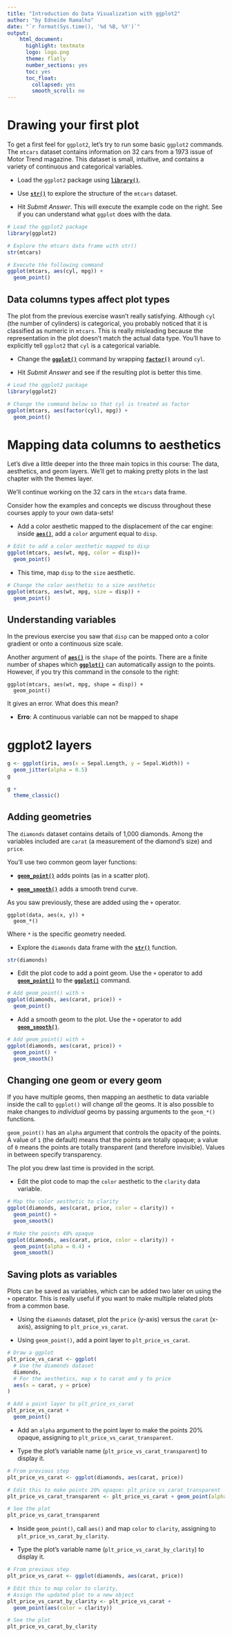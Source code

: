 ```yaml
---
title: "Introduction do Data Visualization with ggplot2"
author: "by Edneide Ramalho"
date: "`r format(Sys.time(), '%d %B, %Y')`"
output: 
    html_document:
      highlight: textmate
      logo: logo.png
      theme: flatly
      number_sections: yes
      toc: yes
      toc_float:
        collapsed: yes
        smooth_scroll: no
---
```


# Drawing your first plot

To get a first feel for `ggplot2`, let's try to run some basic `ggplot2` commands. The `mtcars` dataset contains information on 32 cars from a 1973 issue of Motor Trend magazine. This dataset is small, intuitive, and contains a variety of continuous and categorical variables.

-   Load the `ggplot2` package using [**`library()`**](http://www.rdocumentation.org/packages/base/functions/library).

-   Use [**`str()`**](http://www.rdocumentation.org/packages/utils/functions/str) to explore the structure of the `mtcars` dataset.

-   Hit *Submit Answer*. This will execute the example code on the right. See if you can understand what `ggplot` does with the data.

```r
# Load the ggplot2 package
library(ggplot2)

# Explore the mtcars data frame with str()
str(mtcars)

# Execute the following command
ggplot(mtcars, aes(cyl, mpg)) +
  geom_point()
```

## Data columns types affect plot types

The plot from the previous exercise wasn't really satisfying. Although `cyl` (the number of cylinders) is categorical, you probably noticed that it is classified as numeric in `mtcars`. This is really misleading because the representation in the plot doesn't match the actual data type. You'll have to explicitly tell `ggplot2` that `cyl` is a categorical variable.

-   Change the [**`ggplot()`**](http://www.rdocumentation.org/packages/ggplot2/functions/ggplot) command by wrapping [**`factor()`**](http://www.rdocumentation.org/packages/base/functions/factor) around `cyl`.

-   Hit *Submit Answer* and see if the resulting plot is better this time.

```r
# Load the ggplot2 package
library(ggplot2)

# Change the command below so that cyl is treated as factor
ggplot(mtcars, aes(factor(cyl), mpg)) +
  geom_point()
```

# Mapping data columns to aesthetics

Let's dive a little deeper into the three main topics in this course: The data, aesthetics, and geom layers. We'll get to making pretty plots in the last chapter with the themes layer.

We'll continue working on the 32 cars in the `mtcars` data frame.

Consider how the examples and concepts we discuss throughout these courses apply to your own data-sets!

-   Add a color aesthetic mapped to the displacement of the car engine: inside [**`aes()`**](http://www.rdocumentation.org/packages/ggplot2/functions/aes), add a `color` argument equal to `disp`.

```r
# Edit to add a color aesthetic mapped to disp
ggplot(mtcars, aes(wt, mpg, color = disp))+
  geom_point()
```

-   This time, map `disp` to the `size` aesthetic.

```r
# Change the color aesthetic to a size aesthetic
ggplot(mtcars, aes(wt, mpg, size = disp)) +
  geom_point()
```

## Understanding variables

In the previous exercise you saw that `disp` can be mapped onto a color gradient or onto a continuous size scale.

Another argument of [**`aes()`**](http://www.rdocumentation.org/packages/ggplot2/functions/aes) is the `shape` of the points. There are a finite number of shapes which [**`ggplot()`**](http://www.rdocumentation.org/packages/ggplot2/functions/ggplot) can automatically assign to the points. However, if you try this command in the console to the right:

    ggplot(mtcars, aes(wt, mpg, shape = disp)) +
      geom_point()

It gives an error. What does this mean?

-   **Erro**: A continuous variable can not be mapped to shape

# ggplot2 layers

```r
g <- ggplot(iris, aes(x = Sepal.Length, y = Sepal.Width)) +
  geom_jitter(alpha = 0.5)
g
```

```r
g +
  theme_classic()
```

## Adding geometries

The `diamonds` dataset contains details of 1,000 diamonds. Among the variables included are `carat` (a measurement of the diamond's size) and `price`.

You'll use two common geom layer functions:

-   [**`geom_point()`**](http://www.rdocumentation.org/packages/ggplot2/functions/geom_point) adds points (as in a scatter plot).

-   [**`geom_smooth()`**](http://www.rdocumentation.org/packages/ggplot2/functions/geom_smooth) adds a smooth trend curve.

As you saw previously, these are added using the `+` operator.

    ggplot(data, aes(x, y)) +
      geom_*()

Where `*` is the specific geometry needed.

-   Explore the `diamonds` data frame with the [**`str()`**](http://www.rdocumentation.org/packages/utils/functions/str) function.

```r
str(diamonds)
```

-   Edit the plot code to add a point geom. Use the `+` operator to add [**`geom_point()`**](http://www.rdocumentation.org/packages/ggplot2/functions/geom_point) to the [**`ggplot()`**](http://www.rdocumentation.org/packages/ggplot2/functions/ggplot) command.

```r
# Add geom_point() with +
ggplot(diamonds, aes(carat, price)) +
  geom_point()
```

-   Add a smooth geom to the plot. Use the `+` operator to add [**`geom_smooth()`**](http://www.rdocumentation.org/packages/ggplot2/functions/geom_smooth).

```r
# Add geom_point() with +
ggplot(diamonds, aes(carat, price)) +
  geom_point() + 
  geom_smooth()
```

## Changing one geom or every geom

If you have multiple geoms, then mapping an aesthetic to data variable inside the call to `ggplot()` will change *all* the geoms. It is also possible to make changes to *individual* geoms by passing arguments to the `geom_*()` functions.

`geom_point()` has an `alpha` argument that controls the opacity of the points. A value of `1` (the default) means that the points are totally opaque; a value of `0` means the points are totally transparent (and therefore invisible). Values in between specify transparency.

The plot you drew last time is provided in the script.

-   Edit the plot code to map the `color` aesthetic to the `clarity` data variable.

```r
# Map the color aesthetic to clarity
ggplot(diamonds, aes(carat, price, color = clarity)) +
  geom_point() +
  geom_smooth()
```

```r
# Make the points 40% opaque
ggplot(diamonds, aes(carat, price, color = clarity)) +
  geom_point(alpha = 0.4) +
  geom_smooth()
```

## Saving plots as variables

Plots can be saved as variables, which can be added two later on using the `+` operator. This is really useful if you want to make multiple related plots from a common base.

-   Using the `diamonds` dataset, plot the `price` (y-axis) versus the `carat` (x-axis), assigning to `plt_price_vs_carat`.

-   Using `geom_point()`, add a point layer to `plt_price_vs_carat`.

```r
# Draw a ggplot
plt_price_vs_carat <- ggplot(
  # Use the diamonds dataset
  diamonds,
  # For the aesthetics, map x to carat and y to price
  aes(x = carat, y = price)
)

# Add a point layer to plt_price_vs_carat
plt_price_vs_carat + 
  geom_point()
```

-   Add an `alpha` argument to the point layer to make the points 20% opaque, assigning to `plt_price_vs_carat_transparent`.

-   Type the plot's variable name (`plt_price_vs_carat_transparent`) to display it.

```r
# From previous step
plt_price_vs_carat <- ggplot(diamonds, aes(carat, price))

# Edit this to make points 20% opaque: plt_price_vs_carat_transparent
plt_price_vs_carat_transparent <- plt_price_vs_carat + geom_point(alpha = 0.2)

# See the plot
plt_price_vs_carat_transparent
```

-   Inside `geom_point()`, call `aes()` and map `color` to `clarity`, assigning to `plt_price_vs_carat_by_clarity`.

-   Type the plot's variable name (`plt_price_vs_carat_by_clarity`) to display it.

```r
# From previous step
plt_price_vs_carat <- ggplot(diamonds, aes(carat, price))

# Edit this to map color to clarity,
# Assign the updated plot to a new object
plt_price_vs_carat_by_clarity <- plt_price_vs_carat + 
  geom_point(aes(color = clarity))

# See the plot
plt_price_vs_carat_by_clarity
```
